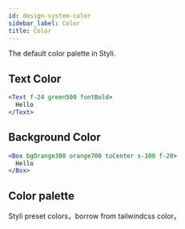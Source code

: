 ```yaml
---
id: design-system-color
sidebar_label: Color
title: Color
---
```



The default color palette in Styli.

## Text Color

```jsx live
<Text f-24 green500 fontBold>
  Hello
</Text>
```

## Background Color

```jsx live
<Box bgOrange300 orange700 toCenter s-100 f-20>
  Hello
</Box>
```

## Color palette

Styli preset colors，borrow from tailwindcss color。

<Colors />
